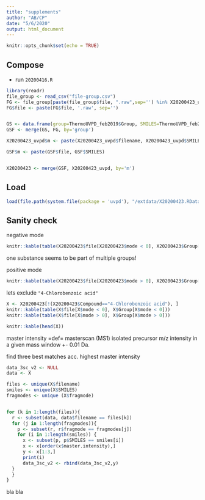 ```yaml
---
title: "supplements"
author: "AB/CP"
date: "5/6/2020"
output: html_document
---
```


```r
knitr::opts_chunk$set(echo = TRUE)
```

## Compose

* run `20200416.R`

```r
library(readr)
file_group <- read_csv("file-group.csv")
FG <- file_group[paste(file_group$file, ".raw",sep='') %in% X20200423_uvpd$filename, ]
FG$file <- paste(FG$file, '.raw', sep='')


GS <- data.frame(group=ThermoUVPD_feb2019$Group, SMILES=ThermoUVPD_feb2019$SMILES)
GSF <- merge(GS, FG, by='group')

X20200423_uvpd$m <- paste(X20200423_uvpd$filename, X20200423_uvpd$SMILES)

GSF$m <- paste(GSF$file, GSF$SMILES)


X20200423 <- merge(GSF, X20200423_uvpd, by='m')

```


## Load
```r
load(file.path(system.file(package = 'uvpd'), "/extdata/X20200423.RData"))
```


## Sanity check


negative mode
```r
knitr::kable(table(X20200423$file[X20200423$mode < 0], X20200423$Group[X20200423$mode < 0]))
```

one substance seems to be part of multiple groups!

positive mode

```r
knitr::kable(table(X20200423$file[X20200423$mode > 0], X20200423$Group[X20200423$mode > 0]))
```

lets exclude `"4-Chlorobenzoic acid"`

```r
X <- X20200423[!(X20200423$Compound=="4-Chlorobenzoic acid"), ]
knitr::kable(table(X$file[X$mode < 0], X$Group[X$mode < 0]))
knitr::kable(table(X$file[X$mode > 0], X$Group[X$mode > 0]))
```


```r
knitr::kable(head(X))
```
master intensity =def= masterscan (MS1) isolated precursor m/z intensity in a given mass window +- 0.01 Da.


find three best matches acc. highest master intensity

```r
data_3sc_v2 <- NULL
data <- X

files <- unique(X$filename)
smiles <- unique(X$SMILES)
fragmodes <- unique (X$fragmode)


for (k in 1:length(files)){
  r <- subset(data, data$filename == files[k])
  for (j in 1:length(fragmodes)){
    p <- subset(r, r$fragmode == fragmodes[j])
    for (i in 1:length(smiles)) {
      x <- subset(p, p$SMILES == smiles[i])
      x <- x[order(x$master.intensity),]
      y <- x[1:3,]
      print(i)
      data_3sc_v2 <- rbind(data_3sc_v2,y)
  }
  }
}
```

bla bla

